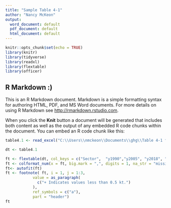 ```yaml
---
title: "Sample Table 4-1"
author: "Nancy McKeon"
output:
  word_document: default
  pdf_document: default
  html_document: default
---
```


```r
knitr::opts_chunk$set(echo = TRUE)
library(knitr)
library(tidyverse)
library(readxl)
library(flextable)
library(officer)
```

## R Markdown :)

This is an R Markdown document. Markdown is a simple formatting syntax for authoring HTML, PDF, and MS Word documents. For more details on using R Markdown see <http://rmarkdown.rstudio.com>.

When you click the **Knit** button a document will be generated that includes both content as well as the output of any embedded R code chunks within the document. You can embed an R code chunk like this:

```r

table4.1 <- read_excel("C:\\Users\\nmckeon\\Documents\\ghg\\Table 4-1 for PY2020_nrm.xlsx")

dt <- table4.1

ft <- flextable(dt, col_keys = c("Sector",  "y1990","y2005", "y2018", "y2017", "y2016","y2015", "y2014") )
ft <- colformat_num(x = ft, big.mark = ",", digits = 1, na_str = "missing")
ft<- autofit(ft)
ft <- footnote( ft, i = 1, j = 1:3,
            value = as_paragraph(
              c("+ Indicates values less than 0.5 kt.")
            ),
            ref_symbols = c("a"),
            part = "header")
ft

```

